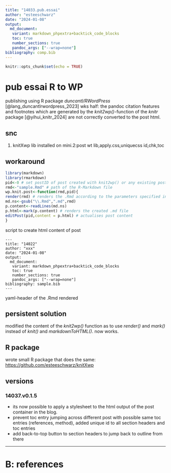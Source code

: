 ```yaml
---
title: "14033.pub.essai"
author: "esteeschwarz"
date: "2024-01-08"
output: 
  md_document:
   variant: markdown_phpextra+backtick_code_blocks
   toc: true
   number_sections: true
   pandoc_args: ["--wrap=none"]
bibliography: comp.bib
---
```


```r
knitr::opts_chunk$set(echo = TRUE)
```

# pub essai R to WP
publishing using R package *duncantl/RWordPress* [@lang_duncantlrwordpress_2023] wks half: the pandoc citation features and footnotes which are generated by the *knit2wp()*-function of the *knitr* package [@yihui_knitr_2024] are not correctly converted to the post html.

## snc
1. knitXwp lib installed on mini.2:post wt lib,apply.css,uniquecss id,chk,toc

## workaround
```r

library(markdown)
library(rmarkdown)
pid<-0 # set postID of post created with knit2wp() or any existing post
rmd<-"sample.Rmd" # path of the R-Markdown file
wp.knit.post<-function(rmd,pid){
render(rmd) # renders the .Rmd according to the parameters specified in the YAML header of the .Rmd
md.ns<-gsub("\\.Rmd",".md",rmd)
p.content<-readLines(md.ns)
p.html<-mark(p.content) # renders the created .md file
editPost(pid,content = p.html) # actualises post content
}
```
script to create html content of post


```{}
---
title: "14022"
author: "xxx"
date: "2024-01-08"
output: 
  md_document:
   variant: markdown_phpextra+backtick_code_blocks
   toc: true
   number_sections: true
   pandoc_args: ["--wrap=none"]
bibliography: sample.bib
---
```
yaml-header of the .Rmd rendered

## persistent solution
modified the content of the *knit2wp()* function as to use *render()* and *mark()* instead of *knit()* and *markdownToHTML()*. now works.

## R package
wrote small R package that does the same: <https://github.com/esteeschwarz/knitXwp>

## versions 
### 14037.v0.1.5
- its now possible to apply a stylesheet to the html output of the post container in the blog.
- prevent toc entry jumping across different post with possible same toc entries (references, method), added unique id to all section headers and toc entries
- add back-to-top button to section headers to jump back to outline from there


---
# B: references
